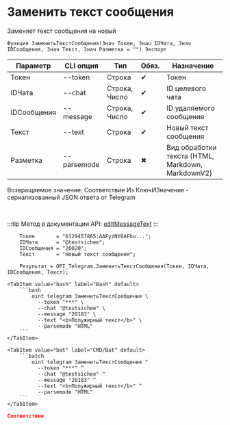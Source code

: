 ﻿---
sidebar_position: 14
description: Заменить текст сообщения и другие функции для работы с Telegram в Открытом пакете интеграций - бесплатной open-source библиотеке интеграций для 1С:Предприятие 8, OneScript и CLI
keywords: [1C, 1С, 1С:Предприятие, 1С:Предприятие 8.3, API, Интеграция, Сервисы, Обмен, OneScript, CLI, Telegram]
---


# Заменить текст сообщения
 Заменяет текст сообщения на новый



`Функция ЗаменитьТекстСообщения(Знач Токен, Знач IDЧата, Знач IDСообщения, Знач Текст, Знач Разметка = "") Экспорт`

  | Параметр | CLI опция | Тип | Обяз. | Назначение |
  |-|-|-|-|-|
  | Токен | --token | Строка | &#x2714; | Токен |
  | IDЧата | --chat | Строка, Число | &#x2714; | ID целевого чата |
  | IDСообщения | --message | Строка, Число | &#x2714; | ID удаляемого сообщения |
  | Текст | --text | Строка | &#x2714; | Новый текст сообщения |
  | Разметка | --parsemode | Строка | &#x2716; | Вид обработки текста (HTML, Markdown, MarkdownV2) |

  
  Возвращаемое значение:   Соответствие Из КлючИЗначение - сериализованный JSON ответа от Telegram

<br/>

:::tip
Метод в документации API: [editMessageText](https://core.telegram.org/bots/api#editmessagetext)
:::
<br/>



```bsl title="Пример использования для 1С:Предприятие/OneScript"
    Токен       = "6129457865:AAFyzNYOAFbu...";
    IDЧата      = "@testsichee";
    IDСообщения = "20020";
    Текст       = "Новый текст сообщения";

    Результат = OPI_Telegram.ЗаменитьТекстСообщения(Токен, IDЧата, IDСообщения, Текст);
```
    

 <Tabs>
  
    <TabItem value="bash" label="Bash" default>
        ```bash
            oint telegram ЗаменитьТекстСообщения \
              --token "***" \
              --chat "@testsichee" \
              --message "20183" \
              --text "<b>Полужирный текст</b>" \
              --parsemode "HTML"
        ```
    </TabItem>
  
    <TabItem value="bat" label="CMD/Bat" default>
        ```batch
            oint telegram ЗаменитьТекстСообщения ^
              --token "***" ^
              --chat "@testsichee" ^
              --message "20183" ^
              --text "<b>Полужирный текст</b>" ^
              --parsemode "HTML"
        ```
    </TabItem>
</Tabs>


```json title="Результат"
Соответствие
```
